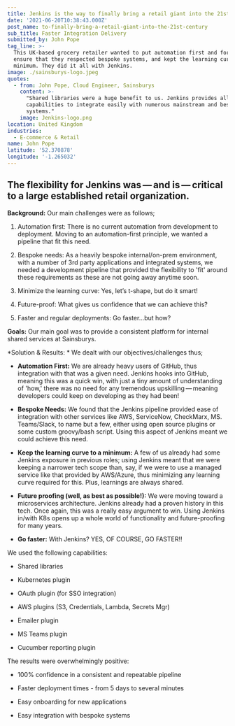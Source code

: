 ```yaml
---
title: Jenkins is the way to finally bring a retail giant into the 21st Century
date: '2021-06-20T10:38:43.000Z'
post_name: to-finally-bring-a-retail-giant-into-the-21st-century
sub_title: Faster Integration Delivery
submitted_by: John Pope
tag_line: >-
  This UK-based grocery retailer wanted to put automation first and foremost,
  ensure that they respected bespoke systems, and kept the learning curve to a
  minimum. They did it all with Jenkins.
image: ./sainsburys-logo.jpeg
quotes:
  - from: John Pope, Cloud Engineer, Sainsburys
    content: >-
      "Shared libraries were a huge benefit to us. Jenkins provides all
      capabilities to integrate easily with numerous mainstream and bespoke
      systems."
    image: Jenkins-logo.png
location: United Kingdom
industries:
  - E-commerce & Retail
name: John Pope
latitude: '52.370878'
longitude: '-1.265032'
---
```

## The flexibility for Jenkins was — and is — critical to a large established retail organization.

**Background:** Our main challenges were as follows;

1.  Automation first: There is no current automation from development to deployment. Moving to an automation-first principle, we wanted a pipeline that fit this need.

2.  Bespoke needs: As a heavily bespoke internal/on-prem environment, with a number of 3rd party applications and integrated systems, we needed a development pipeline that provided the flexibility to 'fit' around these requirements as these are not going away anytime soon.

3.  Minimize the learning curve: Yes, let’s t-shape, but do it smart!

4.  Future-proof: What gives us confidence that we can achieve this?

5.  Faster and regular deployments: Go faster…​but how?

**Goals:** Our main goal was to provide a consistent platform for internal shared services at Sainsburys.

<Testimonal idx="0" />

\*Solution & Results: \* We dealt with our objectives/challenges thus;

-   **Automation First:** We are already heavy users of GitHub, thus integration with that was a given need. Jenkins hooks into GitHub, meaning this was a quick win, with just a tiny amount of understanding of 'how,' there was no need for any tremendous upskilling — meaning developers could keep on developing as they had been!

-   **Bespoke Needs:** We found that the Jenkins pipeline provided ease of integration with other services like AWS, ServiceNow, CheckMarx, MS. Teams/Slack, to name but a few, either using open source plugins or some custom groovy/bash script. Using this aspect of Jenkins meant we could achieve this need.

-   **Keep the learning curve to a minimum:** A few of us already had some Jenkins exposure in previous roles; using Jenkins meant that we were keeping a narrower tech scope than, say, if we were to use a managed service like that provided by AWS/Azure, thus minimizing any learning curve required for this. Plus, learnings are always shared.

-   **Future proofing (well, as best as possible!):** We were moving toward a microservices architecture. Jenkins already had a proven history in this tech. Once again, this was a really easy argument to win. Using Jenkins in/with K8s opens up a whole world of functionality and future-proofing for many years.

-   **Go faster:** With Jenkins? YES, OF COURSE, GO FASTER!!

We used the following capabilities:

-   Shared libraries

-   Kubernetes plugin

-   OAuth plugin (for SSO integration)

-   AWS plugins (S3, Credentials, Lambda, Secrets Mgr)

-   Emailer plugin

-   MS Teams plugin

-   Cucumber reporting plugin

The results were overwhelmingly positive:

-   100% confidence in a consistent and repeatable pipeline

-   Faster deployment times - from 5 days to several minutes

-   Easy onboarding for new applications

-   Easy integration with bespoke systems
